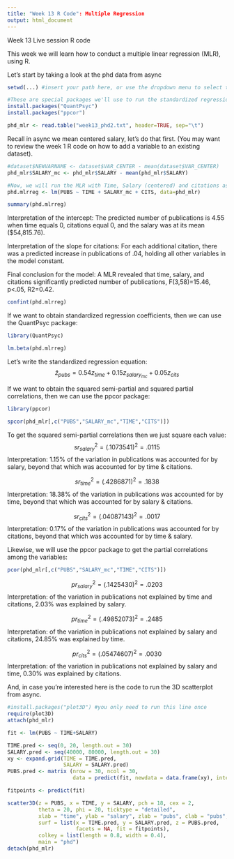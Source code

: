 ```yaml
---
title: "Week 13 R Code": Multiple Regression
output: html_document
---
```


Week 13 Live session R code

This week we will learn how to conduct a multiple linear regression (MLR), using R.

Let's start by taking a look at the phd data from async
```r
setwd(...) #insert your path here, or use the dropdown menu to select the folder

#These are special packages we'll use to run the standardized regression and obtain the partial correlation coefficients. You will only need to run this code chunk once per R session.
install.packages("QuantPsyc")
install.packages("ppcor")

phd_mlr <- read.table("week13_phd2.txt", header=TRUE, sep="\t")
```

Recall in async we mean centered salary, let's do that first. (You may want to review the week 1 R code on how to add a variable to an existing dataset).
```r
#dataset$NEWVARNAME <- dataset$VAR_CENTER - mean(dataset$VAR_CENTER)
phd_mlr$SALARY_mc <- phd_mlr$SALARY - mean(phd_mlr$SALARY)

#Now, we will run the MLR with Time, Salary (centered) and citations as predictors for # of pubs
phd.mlrreg <- lm(PUBS ~ TIME + SALARY_mc + CITS, data=phd_mlr)

summary(phd.mlrreg)
```

Interpretation of the intercept: The predicted number of publications is 4.55 when time equals 0, citations equal 0, and the salary was at its mean ($54,815.76).

Interpretation of the slope for citations: For each additional citation, there was a predicted increase in publications of .04, holding all other variables in the model constant.

Final conclusion for the model: A MLR revealed that time, salary, and citations significantly predicted number of publications, F(3,58)=15.46, p<.05, R2=0.42.

```r
confint(phd.mlrreg)
```

If we want to obtain standardized regression coefficients, then we can use the QuantPsyc package:

```r
library(QuantPsyc)

lm.beta(phd.mlrreg)
```

Let's write the standardized regression equation:
$$\hat{z}_{pubs} = 0.54z_{time} + 0.15z_{salary_{mc}} + 0.05z_{cits}$$

If we want to obtain the squared semi-partial and squared partial correlations, then we can use the ppcor package:
```r
library(ppcor)

spcor(phd_mlr[,c("PUBS","SALARY_mc","TIME","CITS")])
```
To get the squared semi-partial correlations then we just square each value:
$${sr}_{salary}^2 = (.1073541)^2 = .0115$$
Interpretation: 1.15% of the variation in publications was accounted for by salary, beyond that which was accounted for by time & citations.

$${sr}_{time}^2 = (.4286871)^2 = .1838$$
Interpretation: 18.38% of the variation in publications was accounted for by time, beyond that which was accounted for by salary & citations.

$${sr}_{cits}^2 = (.04087143)^2 = .0017$$
Interpretation: 0.17% of the variation in publications was accounted for by citations, beyond that which was accounted for by time & salary.


Likewise, we will use the ppcor package to get the partial correlations among the variables:
```r
pcor(phd_mlr[,c("PUBS","SALARY_mc","TIME","CITS")])
```

$${pr}_{salary}^2 = (.1425430)^2 =.0203$$
Interpretation: of the variation in publications not explained by time and citations, 2.03% was explained by salary.

$${pr}_{time}^2 = (.49852073)^2 = .2485$$
Interpretation: of the variation in publications not explained by salary and citations, 24.85% was explained by time.

$${pr}_{cits}^2 = (.05474607)^2 = .0030$$
Interpretation: of the variation in publications not explained by salary and time, 0.30% was explained by citations. 

And, in case you're interested here is the code to run the 3D scatterplot from async.
```r
#install.packages("plot3D") #you only need to run this line once
require(plot3D)
attach(phd_mlr)

fit <- lm(PUBS ~ TIME+SALARY)

TIME.pred <- seq(0, 20, length.out = 30)
SALARY.pred <- seq(40000, 80000, length.out = 30)
xy <- expand.grid(TIME = TIME.pred, 
                  SALARY = SALARY.pred)
PUBS.pred <- matrix (nrow = 30, ncol = 30, 
                     data = predict(fit, newdata = data.frame(xy), interval = "prediction"))

fitpoints <- predict(fit) 

scatter3D(z = PUBS, x = TIME, y = SALARY, pch = 18, cex = 2, 
          theta = 20, phi = 20, ticktype = "detailed",
          xlab = "time", ylab = "salary", zlab = "pubs", clab = "pubs", 
          surf = list(x = TIME.pred, y = SALARY.pred, z = PUBS.pred, 
                      facets = NA, fit = fitpoints),
          colkey = list(length = 0.8, width = 0.4),            
          main = "phd")
detach(phd_mlr)
```
